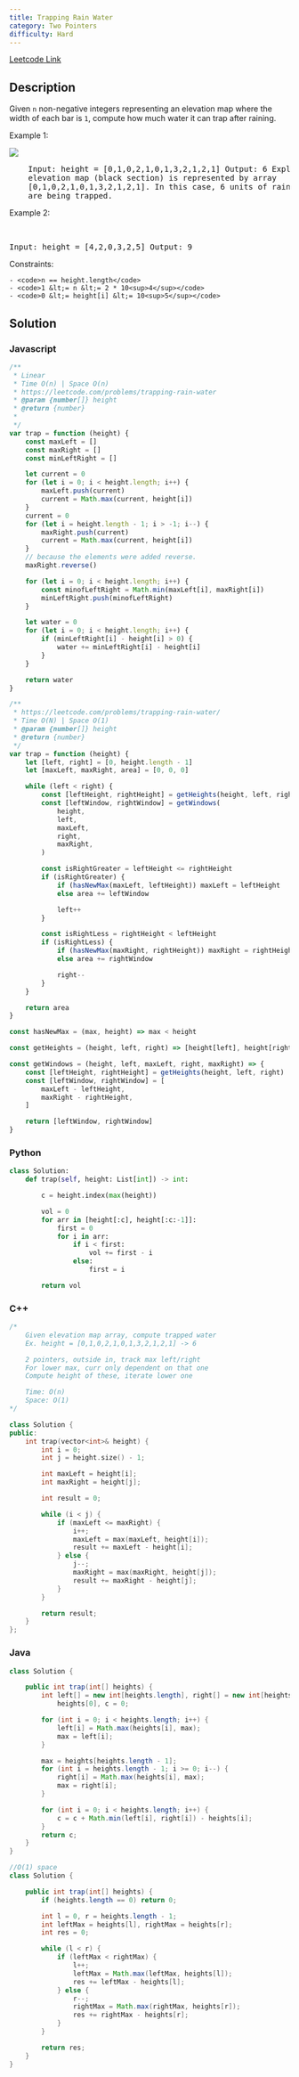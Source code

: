 ```yaml
---
title: Trapping Rain Water
category: Two Pointers
difficulty: Hard
---
```


<Callout>

[Leetcode Link](https://leetcode.com/problems/trapping-rain-water)

</Callout>

## Description

Given <code>n</code> non-negative integers representing an elevation map where the width of each bar is <code>1</code>, compute how much water it can trap after raining.

Example 1:

<Image
	src="https://assets.leetcode.com/uploads/2018/10/22/rainwatertrap.png"
	width={412}
	height={161}
/>
<br />

<pre className="overflow-x-auto">
	Input: height = [0,1,0,2,1,0,1,3,2,1,2,1] Output: 6 Explanation: The above
	elevation map (black section) is represented by array
	[0,1,0,2,1,0,1,3,2,1,2,1]. In this case, 6 units of rain water (blue section)
	are being trapped.
</pre>

Example 2:

<br />

<pre className="overflow-x-auto">Input: height = [4,2,0,3,2,5] Output: 9</pre>

Constraints:

    - <code>n == height.length</code>
    - <code>1 &lt;= n &lt;= 2 * 10<sup>4</sup></code>
    - <code>0 &lt;= height[i] &lt;= 10<sup>5</sup></code>

## Solution

### Javascript

```javascript
/**
 * Linear
 * Time O(n) | Space O(n)
 * https://leetcode.com/problems/trapping-rain-water
 * @param {number[]} height
 * @return {number}
 *
 */
var trap = function (height) {
	const maxLeft = []
	const maxRight = []
	const minLeftRight = []

	let current = 0
	for (let i = 0; i < height.length; i++) {
		maxLeft.push(current)
		current = Math.max(current, height[i])
	}
	current = 0
	for (let i = height.length - 1; i > -1; i--) {
		maxRight.push(current)
		current = Math.max(current, height[i])
	}
	// because the elements were added reverse.
	maxRight.reverse()

	for (let i = 0; i < height.length; i++) {
		const minofLeftRight = Math.min(maxLeft[i], maxRight[i])
		minLeftRight.push(minofLeftRight)
	}

	let water = 0
	for (let i = 0; i < height.length; i++) {
		if (minLeftRight[i] - height[i] > 0) {
			water += minLeftRight[i] - height[i]
		}
	}

	return water
}

/**
 * https://leetcode.com/problems/trapping-rain-water/
 * Time O(N) | Space O(1)
 * @param {number[]} height
 * @return {number}
 */
var trap = function (height) {
	let [left, right] = [0, height.length - 1]
	let [maxLeft, maxRight, area] = [0, 0, 0]

	while (left < right) {
		const [leftHeight, rightHeight] = getHeights(height, left, right)
		const [leftWindow, rightWindow] = getWindows(
			height,
			left,
			maxLeft,
			right,
			maxRight,
		)

		const isRightGreater = leftHeight <= rightHeight
		if (isRightGreater) {
			if (hasNewMax(maxLeft, leftHeight)) maxLeft = leftHeight
			else area += leftWindow

			left++
		}

		const isRightLess = rightHeight < leftHeight
		if (isRightLess) {
			if (hasNewMax(maxRight, rightHeight)) maxRight = rightHeight
			else area += rightWindow

			right--
		}
	}

	return area
}

const hasNewMax = (max, height) => max < height

const getHeights = (height, left, right) => [height[left], height[right]]

const getWindows = (height, left, maxLeft, right, maxRight) => {
	const [leftHeight, rightHeight] = getHeights(height, left, right)
	const [leftWindow, rightWindow] = [
		maxLeft - leftHeight,
		maxRight - rightHeight,
	]

	return [leftWindow, rightWindow]
}
```

### Python

```python
class Solution:
    def trap(self, height: List[int]) -> int:

        c = height.index(max(height))

        vol = 0
        for arr in [height[:c], height[:c:-1]]:
            first = 0
            for i in arr:
                if i < first:
                    vol += first - i
                else:
                    first = i

        return vol


```

### C++

```cpp
/*
    Given elevation map array, compute trapped water
    Ex. height = [0,1,0,2,1,0,1,3,2,1,2,1] -> 6

    2 pointers, outside in, track max left/right
    For lower max, curr only dependent on that one
    Compute height of these, iterate lower one

    Time: O(n)
    Space: O(1)
*/

class Solution {
public:
    int trap(vector<int>& height) {
        int i = 0;
        int j = height.size() - 1;

        int maxLeft = height[i];
        int maxRight = height[j];

        int result = 0;

        while (i < j) {
            if (maxLeft <= maxRight) {
                i++;
                maxLeft = max(maxLeft, height[i]);
                result += maxLeft - height[i];
            } else {
                j--;
                maxRight = max(maxRight, height[j]);
                result += maxRight - height[j];
            }
        }

        return result;
    }
};

```

### Java

```java
class Solution {

    public int trap(int[] heights) {
        int left[] = new int[heights.length], right[] = new int[heights.length], max =
            heights[0], c = 0;

        for (int i = 0; i < heights.length; i++) {
            left[i] = Math.max(heights[i], max);
            max = left[i];
        }

        max = heights[heights.length - 1];
        for (int i = heights.length - 1; i >= 0; i--) {
            right[i] = Math.max(heights[i], max);
            max = right[i];
        }

        for (int i = 0; i < heights.length; i++) {
            c = c + Math.min(left[i], right[i]) - heights[i];
        }
        return c;
    }
}

//O(1) space
class Solution {

    public int trap(int[] heights) {
        if (heights.length == 0) return 0;

        int l = 0, r = heights.length - 1;
        int leftMax = heights[l], rightMax = heights[r];
        int res = 0;

        while (l < r) {
            if (leftMax < rightMax) {
                l++;
                leftMax = Math.max(leftMax, heights[l]);
                res += leftMax - heights[l];
            } else {
                r--;
                rightMax = Math.max(rightMax, heights[r]);
                res += rightMax - heights[r];
            }
        }

        return res;
    }
}

```
